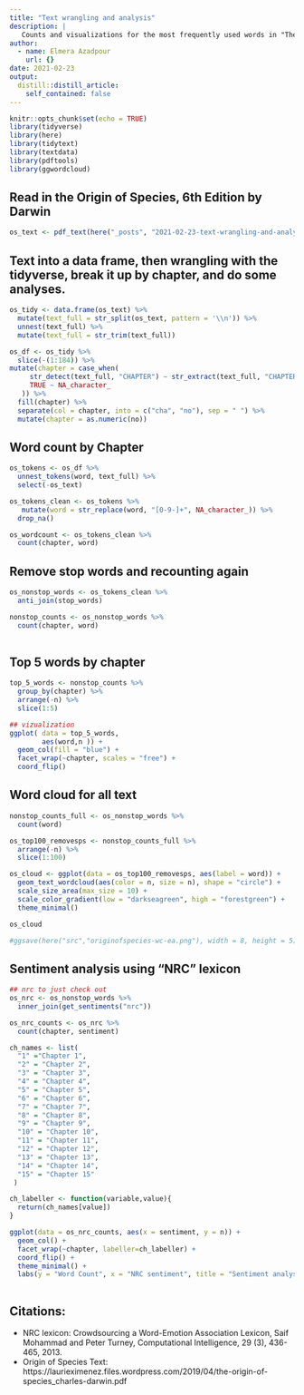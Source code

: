 ```yaml
---
title: "Text wrangling and analysis"
description: |
   Counts and visualizations for the most frequently used words in "The Origin of Species" by Charles Darwin, 6th Edition.
author:
  - name: Elmera Azadpour
    url: {}
date: 2021-02-23
output:
  distill::distill_article:
    self_contained: false
---
```


```r
knitr::opts_chunk$set(echo = TRUE)
library(tidyverse)
library(here)
library(tidytext)
library(textdata)
library(pdftools)
library(ggwordcloud)
```

## Read in the Origin of Species, 6th Edition by Darwin 
```r
os_text <- pdf_text(here("_posts", "2021-02-23-text-wrangling-and-analysis", "originofspecies6th-darwin.pdf"))
```

## Text into a data frame, then  wrangling with the tidyverse, break it up by chapter, and do some analyses.
```r
os_tidy <- data.frame(os_text) %>% 
  mutate(text_full = str_split(os_text, pattern = '\\n')) %>% 
  unnest(text_full) %>% 
  mutate(text_full = str_trim(text_full))

```

```r
os_df <- os_tidy %>% 
  slice(-(1:184)) %>% 
mutate(chapter = case_when(
     str_detect(text_full, "CHAPTER") ~ str_extract(text_full, "CHAPTER [1-9]+"),
     TRUE ~ NA_character_
   )) %>% 
  fill(chapter) %>% 
  separate(col = chapter, into = c("cha", "no"), sep = " ") %>% 
  mutate(chapter = as.numeric(no))
```

## Word count by Chapter
```r
os_tokens <- os_df %>% 
  unnest_tokens(word, text_full) %>% 
  select(-os_text) 

os_tokens_clean <- os_tokens %>%
   mutate(word = str_replace(word, "[0-9-]+", NA_character_)) %>% 
  drop_na()

os_wordcount <- os_tokens_clean %>% 
  count(chapter, word) 
```


## Remove stop words and recounting again
```r
os_nonstop_words <- os_tokens_clean %>% 
  anti_join(stop_words)

nonstop_counts <- os_nonstop_words %>% 
  count(chapter, word) 
  
```

## Top 5 words by chapter
```r
top_5_words <- nonstop_counts %>% 
  group_by(chapter) %>% 
  arrange(-n) %>% 
  slice(1:5)

## vizualization
ggplot( data = top_5_words,
        aes(word,n )) +
  geom_col(fill = "blue") +
  facet_wrap(~chapter, scales = "free") +
  coord_flip()
```

## Word cloud for all text
```r
nonstop_counts_full <- os_nonstop_words %>% 
  count(word) 

os_top100_removesps <- nonstop_counts_full %>% 
  arrange(-n) %>% 
  slice(1:100)

os_cloud <- ggplot(data = os_top100_removesps, aes(label = word)) +
  geom_text_wordcloud(aes(color = n, size = n), shape = "circle") +
  scale_size_area(max_size = 10) +
  scale_color_gradient(low = "darkseagreen", high = "forestgreen") +
  theme_minimal()

os_cloud

#ggsave(here("src","originofspecies-wc-ea.png"), width = 8, height = 5) # to save
```

## Sentiment analysis using "NRC" lexicon
```r
## nrc to just check out
os_nrc <- os_nonstop_words %>% 
  inner_join(get_sentiments("nrc"))

os_nrc_counts <- os_nrc %>% 
  count(chapter, sentiment)

ch_names <- list(
  "1" ="Chapter 1",
  "2" = "Chapter 2",
  "3" = "Chapter 3",
  "4" = "Chapter 4",
  "5" = "Chapter 5",
  "6" = "Chapter 6",
  "7" = "Chapter 7",
  "8" = "Chapter 8",
  "9" = "Chapter 9",
  "10" = "Chapter 10",
  "11" = "Chapter 11",
  "12" = "Chapter 12",
  "13" = "Chapter 13",
  "14" = "Chapter 14",
  "15" = "Chapter 15"
 )

ch_labeller <- function(variable,value){
  return(ch_names[value])
}

ggplot(data = os_nrc_counts, aes(x = sentiment, y = n)) +
  geom_col() +
  facet_wrap(~chapter, labeller=ch_labeller) +
  coord_flip() +
  theme_minimal() +
  labs(y = "Word Count", x = "NRC sentiment", title = "Sentiment analysis of the Origin of Species by Charles Darwin\nusing NRC from Saif Mohammad and Peter Turney")
  
```


## Citations:
+ NRC lexicon: Crowdsourcing a Word-Emotion Association Lexicon, Saif Mohammad and Peter Turney, Computational Intelligence, 29 (3), 436-465, 2013.
+ Origin of Species Text: https://laurieximenez.files.wordpress.com/2019/04/the-origin-of-species_charles-darwin.pdf
